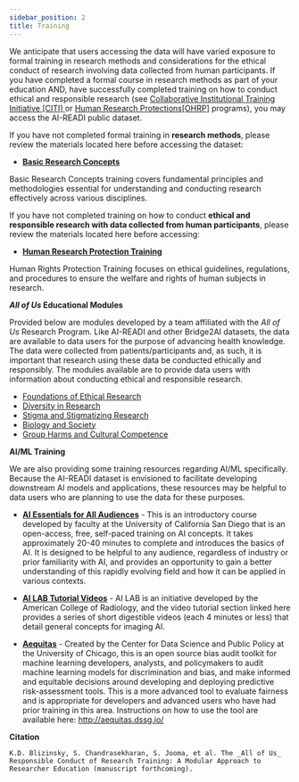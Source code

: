 ```yaml
---
sidebar_position: 2
title: Training
---
```


We anticipate that users accessing the data will have varied exposure to formal training in research methods and considerations for the ethical conduct of research involving data collected from human participants. If you have completed a formal course in research methods as part of your education AND, have successfully completed training on how to conduct ethical and responsible research (see [Collaborative Institutional Training Initiative [CITI] ](https://about.citiprogram.org/) or [Human Research Protections[OHRP]](https://www.hhs.gov/ohrp/education-and-outreach/human-research-protection-training/index.html) programs), you may access the AI-READI public dataset.

If you have not completed formal training in **research methods**, please review the materials located here before accessing the dataset:

- [**Basic Research Concepts**](https://ori.hhs.gov/basic-research-concepts-brc)

Basic Research Concepts training covers fundamental principles and methodologies essential for understanding and conducting research effectively across various disciplines.

If you have not completed training on how to conduct **ethical and responsible research with data collected from human participants**, please review the materials located here before accessing:

- [**Human Research Protection Training**](https://www.hhs.gov/ohrp/education-and-outreach/human-research-protection-training/human-research-protection-foundational-training/index.html)

Human Rights Protection Training focuses on ethical guidelines, regulations, and procedures to ensure the welfare and rights of human subjects in research.

**_All of Us_ Educational Modules**

Provided below are modules developed by a team affiliated with the _All of Us_ Research Program. Like AI-READI and other Bridge2AI datasets, the data are available to data users for the purpose of advancing health knowledge. The data were collected from patients/participants and, as such, it is important that research using these data be conducted ethically and responsibly. The modules available are to provide data users with information about conducting ethical and responsible research.

- [Foundations of Ethical Research](https://urldefense.com/v3/__https:/drive.google.com/file/d/1zXJ2CAwot5II_OBHo7SAiKS97LwafEYO/view?usp=sharing__;!!LLK065n_VXAQ!h6Ne2-XF6OeLEiDlo62Hu_9nIVCyzqzrIsz6sSuqS7BEC30vDhxwk-1VMaEgt3zkdCYvpGdNHZ4uuuU0FIZW0WxQDh7ZYA$)
- [Diversity in Research](https://urldefense.com/v3/__https:/drive.google.com/file/d/1qfiGVK56nW1DcbWPVGbQRH1SXq2ifFGE/view?usp=sharing__;!!LLK065n_VXAQ!h6Ne2-XF6OeLEiDlo62Hu_9nIVCyzqzrIsz6sSuqS7BEC30vDhxwk-1VMaEgt3zkdCYvpGdNHZ4uuuU0FIZW0WzEnNIQMw$)
- [Stigma and Stigmatizing Research](https://urldefense.com/v3/__https:/drive.google.com/file/d/1SjZzgzcXz0f6_AwhiANtACEfrPyBF7E3/view?usp=sharing__;!!LLK065n_VXAQ!h6Ne2-XF6OeLEiDlo62Hu_9nIVCyzqzrIsz6sSuqS7BEC30vDhxwk-1VMaEgt3zkdCYvpGdNHZ4uuuU0FIZW0WwCbI9IEw$)
- [Biology and Society](https://urldefense.com/v3/__https:/drive.google.com/file/d/10TGXT1bZSaDaOGvmQ43vTV9cx2WtMdIa/view?usp=sharing__;!!LLK065n_VXAQ!h6Ne2-XF6OeLEiDlo62Hu_9nIVCyzqzrIsz6sSuqS7BEC30vDhxwk-1VMaEgt3zkdCYvpGdNHZ4uuuU0FIZW0WxuG_vvyA$)
- [Group Harms and Cultural Competence](https://urldefense.com/v3/__https:/drive.google.com/file/d/1x9Dm0LCjSlJYg9MwUaG3cHW9gV26RZie/view?usp=sharing__;!!LLK065n_VXAQ!h6Ne2-XF6OeLEiDlo62Hu_9nIVCyzqzrIsz6sSuqS7BEC30vDhxwk-1VMaEgt3zkdCYvpGdNHZ4uuuU0FIZW0Wx7KQbB-w$)


**AI/ML Training**

We are also providing some training resources regarding AI/ML specifically. Because the AI-READI dataset is envisioned to facilitate developing downstream AI models and applications, these resources may be helpful to data users who are planning to use the data for these purposes.

- [**AI Essentials for All Audiences**](https://rise.articulate.com/share/naruKujAbOMOWJC6bbqHh2AxDQdmN1rB#) - This is an introductory course developed by faculty at the University of California San Diego that is an open-access, free, self-paced training on AI concepts. It takes approximately 20-40 minutes to complete and introduces the basics of AI. It is designed to be helpful to any audience, regardless of industry or prior familiarity with AI, and provides an opportunity to gain a better understanding of this rapidly evolving field and how it can be applied in various contexts.

- [**AI LAB Tutorial Videos**](https://ailab.acr.org/Learn/Index) - AI LAB is an initiative developed by the American College of Radiology, and the video tutorial section linked here provides a series of short digestible videos (each 4 minutes or less) that detail general concepts for imaging AI.

- [**Aequitas**](http://www.datasciencepublicpolicy.org/our-work/tools-guides/aequitas) - Created by the Center for Data Science and Public Policy at the University of Chicago, this is an open source bias audit toolkit for machine learning developers, analysts, and policymakers to audit machine learning models for discrimination and bias, and make informed and equitable decisions around developing and deploying predictive risk-assessment tools. This is a more advanced tool to evaluate fairness and is appropriate for developers and advanced users who have had prior training in this area. Instructions on how to use the tool are available here: http://aequitas.dssg.io/


**Citation**

```
K.D. Blizinsky, S. Chandrasekharan, S. Jooma, et al. The _All of Us_ Responsible Conduct of Research Training: A Modular Approach to Researcher Education (manuscript forthcoming).
```


<PageFeedback />
